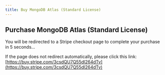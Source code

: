 ```yaml
---
title: Buy MongoDB Atlas (Standard License)
---
```



<Head>
  <meta httpEquiv="refresh" content="5; url='https://buy.stripe.com/3csdQU7Q55dl264dTv'" />
</Head>

## Purchase MongoDB Atlas (Standard License)

You will be redirected to a Stripe checkout page to complete your purchase in 5 seconds…

If the page does not redirect automatically, please click this link: [https://buy.stripe.com/3csdQU7Q55dl264dTv](https://buy.stripe.com/3csdQU7Q55dl264dTv)
